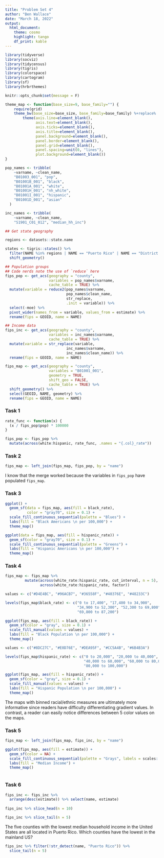 ```yaml
---
title: "Problem Set 4"
author: "Ben Wallace"
date: "March 18, 2022"
output:
  html_document: 
    theme: cosmo
    highlight: tango
    df_print: kable
---
```


```r
library(tidyverse)
library(socviz)
library(tidycensus)
library(tigris)
library(colorspace)
library(cartogram)
library(sf)
library(hrbrthemes)
```

```r
knitr::opts_chunk$set(message = F)
```

```r
theme_map <- function(base_size=9, base_family="") {
    require(grid)
    theme_bw(base_size=base_size, base_family=base_family) %+replace%
        theme(axis.line=element_blank(),
              axis.text=element_blank(),
              axis.ticks=element_blank(),
              axis.title=element_blank(),
              panel.background=element_blank(),
              panel.border=element_blank(),
              panel.grid=element_blank(),
              panel.spacing=unit(0, "lines"),
              plot.background=element_blank())
}
```

```r
pop_names <- tribble(
    ~varname, ~clean_name,
    "B01003_001", "pop",
    "B01001B_001", "black",
    "B01001A_001", "white",
    "B01001H_001", "nh_white",
    "B01001I_001", "hispanic",
    "B01001D_001", "asian"
  )

inc_names <- tribble(
    ~varname, ~clean_name,
    "S1901_C01_012", "median_hh_inc")
```

```r
## Get state geography

regions <- datasets::state.name

states <- tigris::states() %>%
  filter(NAME %in% regions | NAME == "Puerto Rico" | NAME == "District of Columbia") %>% 
  shift_geometry()

## Population groups
## Code nerds note the use of `reduce` here 
fips_pop <- get_acs(geography = "county", 
                    variables = pop_names$varname, 
                    cache_table = TRUE) %>% 
  mutate(variable = reduce2(pop_names$varname, 
                            pop_names$clean_name, 
                            str_replace, 
                            .init = variable)) %>% 
  select(-moe) %>% 
  pivot_wider(names_from = variable, values_from = estimate) %>% 
  rename(fips = GEOID, name = NAME)

## Income data
fips_inc <- get_acs(geography = "county", 
                    variables = inc_names$varname,  
                    cache_table = TRUE) %>% 
  mutate(variable = str_replace(variable, 
                            inc_names$varname, 
                            inc_names$clean_name)) %>% 
  rename(fips = GEOID, name = NAME)

fips_map <- get_acs(geography = "county", 
                    variables = "B01001_001", 
                    geometry = TRUE,
                    shift_geo = FALSE,
                    cache_table = TRUE) %>% 
  shift_geometry() %>% 
  select(GEOID, NAME, geometry) %>% 
  rename(fips = GEOID, name = NAME)
```

### Task 1

```r
rate_func <- function(x) {
  (x / fips_pop$pop) * 100000
}

fips_pop <- fips_pop %>% 
  mutate(across(white:hispanic, rate_func, .names = "{.col}_rate"))
```

### Task 2

```r
fips_map <- left_join(fips_map, fips_pop, by = "name")
```

I know that the merge worked because the variables in `fips_pop` have populated `fips_map`.

### Task 3

```r
ggplot() +
  geom_sf(data = fips_map, aes(fill = black_rate),
          color = "gray70", size = 0.1) +
  scale_fill_continuous_sequential(palette = "Blues") +
  labs(fill = "Black Americans \n per 100,000") + 
  theme_map()
```

```r
ggplot(data = fips_map, aes(fill = hispanic_rate)) +
  geom_sf(color = "gray70", size = 0.1) +
  scale_fill_continuous_sequential(palette = "Greens") +
  labs(fill = "Hispanic Americans \n per 100,000") +
  theme_map()
```

### Task 4

```r
fips_map <- fips_map %>% 
         mutate(across(white_rate:hispanic_rate, cut_interval, n = 5),
                across(white_rate:hispanic_rate, factor))
```

```r
values <- c("#D4E4BC", "#96ACB7", "#36558F", "#40376E", "#48233C")

levels(fips_map$black_rate) <- c("0 to 17,400", "17,400 to 34,900",
                                 "34,900 to 52,300", "52,300 to 69,800",
                                 "69,800 to 87,200")

ggplot(fips_map, aes(fill = black_rate)) +
  geom_sf(color = "gray", size = 0.1) +
  scale_fill_manual(values = values) +
  labs(fill = "Black Population \n per 100,000") + 
  theme_map()
```

```r
values <- c("#8DC27C", "#E0D76E", "#DEA95F", "#CC5A4B", "#6B4B3A")

levels(fips_map$hispanic_rate) <- c("0 to 20,000", "20,000 to 40,000",
                                    "40,000 to 60,000", "60,000 to 80,000", 
                                    "80,000 to 100,000")

ggplot(fips_map, aes(fill = hispanic_rate)) +
  geom_sf(color = "gray", size = 0.1) +
  scale_fill_manual(values = values) +
  labs(fill = "Hispanic Population \n per 100,000") +
  theme_map()
```

The maps with binned racial/ethnic measures are ultimately more informative since readers have difficulty differentiating gradient values. In contrast, a reader can easily notice differences between 5 color values on the maps.

### Task 5

```r
fips_map <- left_join(fips_map, fips_inc, by = "name")

ggplot(fips_map, aes(fill = estimate)) +
  geom_sf(color = NA) +
  scale_fill_continuous_sequential(palette = "Grays", labels = scales::label_number(), breaks = seq(25000, 150000, by = 25000))+
  labs(fill = "Median Income") +
  theme_map()
  
```

### Task 6

```r
fips_inc <- fips_inc %>% 
  arrange(desc(estimate)) %>% select(name, estimate)
  
fips_inc %>% slice_head(n = 10)
```

```r
fips_inc %>% slice_tail(n = 5)
```


The five counties with the lowest median household income in the United States are all located in Puerto Rico. Which counties have the lowest in the mainland US?


```r
fips_inc %>% filter(!str_detect(name, "Puerto Rico")) %>% 
  slice_tail(n = 5)
```

